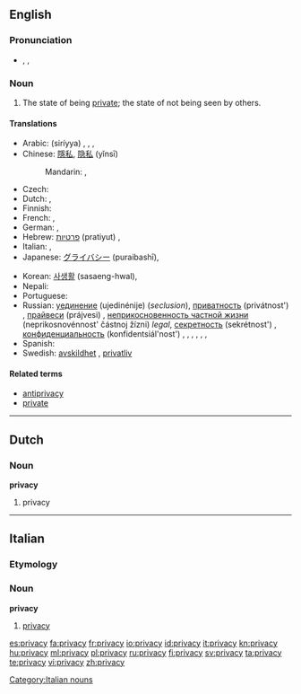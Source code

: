 ==English==

===Pronunciation===
* {{enPR|prĭ'və-sē|prī'və-sē}}, {{IPA|/ˈpɹɪv.ə.siː/|/ˈpɹaɪ.və.siː/}}, {{SAMPA|/"pr\Iv.@.si:/|/"pr\aI.v@.si:/}}

===Noun===
{{wikipedia}}
{{en-noun|privacies|-}}

# The state of being [[private]]; the state of not being seen by others.

====Translations====
{{trans-top|state of being private}}
* Arabic: {{Arab|[[سرية]]}} (siríyya) {{f}},  {{t|ar|خلوة|f|tr=khalwa}}, {{t|ar|سرية|f|tr=siríyya|sc=Arab}}, {{t|ar|خلوة|f|tr=khálwa|sc=Arab}}
* Chinese: [[隱私]], [[隐私]] (yǐnsī)
*: Mandarin: {{t|zh|隱私|sc=Hani}}, {{t|zh|隐私|tr=yǐnsī|sc=Hani}}
* Czech: {{t+|cs|soukromí|n}}
* Dutch: {{t+|nl|afzondering|f}}, {{t-|nl|privacy|f}}
* Finnish: {{t-|fi|yksityisyys}}
* French: {{t+|fr|intimité|f}}, {{t+|fr|vie privée|f}}
* German: {{t+|de|Zurückgezogenheit|f}}, {{t-|de|Privatsphäre|f}}
* Hebrew: [[פרטיות]] (pratiyut) {{f}}, {{t|he|פרטיות|f|tr=pratiyut|sc=Hebr}}
* Italian: {{t+|it|intimità|f}}, {{t+|it|privacy|f}}
* Japanese: [[グライバシー]] (puraibashī), {{t|ja|グライバシー|tr=puraibashī|sc=Jpan}}
{{trans-mid}}
* Korean: [[사생활]] (sasaeng-hwal), {{t|ko|사생활|tr=sasaeng-hwal|sc=Kore}}
* Nepali: {{t+|ne|गोपनियता|tr=Gopaniyata|sc=Deva|xs=Nepali}}
* Portuguese: {{t+|pt|intimidade|f}}
* Russian: [[уединение]] (ujedinénije) {{n}} (''seclusion''), [[приватность]] (privátnost') {{n}}, [[прайвеси]] (prájvesi) {{n}} {{indeclinable}}, [[неприкосновенность частной жизни]] (neprikosnovénnost' částnoj žízni) ''legal'', [[секретность]] (sekrétnost') {{f}}, [[конфиденциальность]] (konfidentsiál'nost') {{f}}, {{qualifier|seclusion}} {{t|ru|уединение|n|tr=ujedinénije|sc=Cyrl}}, {{t|ru|приватность|f|tr=privátnost'|sc=Cyrl}}, {{qualifier|indeclinable}} {{t|ru|прайвеси|tr=prájvesi|sc=Cyrl}}, {{qualifier|legal}} {{t|ru|неприкосновенность частной жизни|f|tr=neprikosnovénnost' částnoj žízni|sc=Cyrl}}, {{t|ru|секретность|f|tr=sekrétnost'|sc=Cyrl}}, {{t|ru|конфиденциальность|f|tr=konfidenciál'nost'|sc=Cyrl}}
* Spanish: {{t-|es|intimidad|f}}
* Swedish: [[avskildhet]] {{c}}, [[privatliv]]
{{trans-bottom}}

====Related terms====
* [[antiprivacy]]
* [[private]]

----

==Dutch==

===Noun===
'''privacy''' {{f}}

# privacy

----

==Italian==

===Etymology===
{{etyl|en|it}}

===Noun===
'''privacy''' {{f|inv}}

# [[#English|privacy]]

[[Category:Italian nouns]]

[[es:privacy]]
[[fa:privacy]]
[[fr:privacy]]
[[io:privacy]]
[[id:privacy]]
[[it:privacy]]
[[kn:privacy]]
[[hu:privacy]]
[[ml:privacy]]
[[pl:privacy]]
[[ru:privacy]]
[[fi:privacy]]
[[sv:privacy]]
[[ta:privacy]]
[[te:privacy]]
[[vi:privacy]]
[[zh:privacy]]
